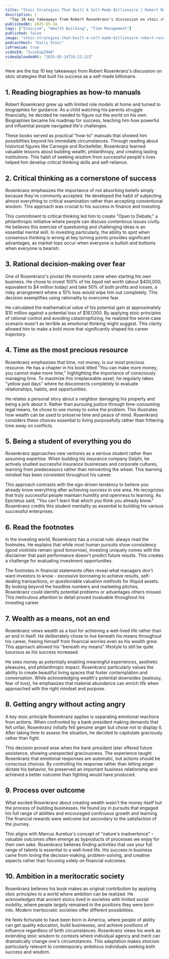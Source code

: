 ```yaml
---
title: "Stoic Strategies That Built A Self-Made Billionaire | Robert Rosenkranz"
description: |
  "Top 10 key takeaways from Robert Rosenkranz's discussion on stoic strategies that built his success as a self-made billionaire."
publishedAt: 2025-05-14
tags: ["Stoicism", "Wealth Building", "Time Management"]
published: false
image: "stoic-strategies-that-built-a-self-made-billionaire-robert-rosenkranz.jpg"
podcastHost: "Daily Stoic"
isPremium: true
videoId: "IvzsEopZ94Q"
videoUploadedAt: "2025-05-14T18:22:12Z"
---
```



<PodcastSummaryPageLayout frontmatter={frontmatter}>

Here are the top 10 key takeaways from Robert Rosenkranz's discussion on stoic strategies that built his success as a self-made billionaire.

## 1. Reading biographies as how-to manuals

Robert Rosenkranz grew up with limited role models at home and turned to biographies for guidance. As a child watching his parents struggle financially, he decided he needed to figure out the world on his own. Biographies became his roadmap for success, teaching him how powerful and influential people navigated life's challenges.

These books served as practical "how-to" manuals that showed him possibilities beyond his immediate circumstances. Through reading about historical figures like Carnegie and Rockefeller, Rosenkranz learned valuable lessons about building wealth, philanthropy, and creating lasting institutions. This habit of seeking wisdom from successful people's lives helped him develop critical thinking skills and self-reliance.

## 2. Critical thinking as a cornerstone of success

Rosenkranz emphasizes the importance of not absorbing beliefs simply because they're commonly accepted. He developed the habit of subjecting almost everything to critical examination rather than accepting conventional wisdom. This approach was crucial to his success in finance and investing.

This commitment to critical thinking led him to create "Open to Debate," a philanthropic initiative where people can discuss contentious issues civilly. He believes this exercise of questioning and challenging ideas is an essential mental skill. In investing particularly, the ability to spot when consensus thinking is wrong at key turning points provides significant advantages, as market tops occur when everyone is bullish and bottoms when everyone is bearish.

## 3. Rational decision-making over fear

One of Rosenkranz's pivotal life moments came when starting his own business. He chose to invest 100% of his liquid net worth (about $400,000, equivalent to $4 million today) and take 50% of both profits and losses, a risky arrangement where a 10% loss would wipe him out completely. This decision exemplifies using rationality to overcome fear.

He calculated the mathematical value of his potential gain at approximately $10 million against a potential loss of $167,000. By applying stoic principles of rational control and avoiding catastrophizing, he realized the worst-case scenario wasn't as terrible as emotional thinking might suggest. This clarity allowed him to make a bold move that significantly shaped his career trajectory.

## 4. Time as the most precious resource

Rosenkranz emphasizes that time, not money, is our most precious resource. He has a chapter in his book titled "You can make more money, you cannot make more time," highlighting the importance of consciously managing time. To maximize this irreplaceable asset, he regularly takes "yellow pad days" where he disconnects completely to evaluate relationships, habits, and opportunities.

He relates a personal story about a neighbor damaging his property and being a jerk about it. Rather than pursuing justice through time-consuming legal means, he chose to use money to solve the problem. This illustrates how wealth can be used to preserve time and peace of mind. Rosenkranz considers these choices essential to living purposefully rather than frittering time away on conflicts.

## 5. Being a student of everything you do

Rosenkranz approaches new ventures as a serious student rather than assuming expertise. When building his insurance company Delphi, he actively studied successful insurance businesses and corporate cultures, learning from predecessors rather than reinventing the wheel. This learning mindset has been consistent throughout his career.

This approach contrasts with the ego-driven tendency to believe you already know everything after achieving success in one area. He recognizes that truly successful people maintain humility and openness to learning. As Epictetus said, "You can't learn that which you think you already know." Rosenkranz credits this student mentality as essential to building his various successful enterprises.

## 6. Read the footnotes

In the investing world, Rosenkranz has a crucial rule: always read the footnotes. He explains that while most human pursuits show consistency (good violinists remain good tomorrow), investing uniquely comes with the disclaimer that past performance doesn't predict future results. This creates a challenge for evaluating investment opportunities.

The footnotes in financial statements often reveal what managers don't want investors to know - excessive borrowing to achieve results, self-dealing transactions, or questionable valuation methods for illiquid assets. By looking beyond the headline numbers and marketing pitches, Rosenkranz could identify potential problems or advantages others missed. This meticulous attention to detail proved invaluable throughout his investing career.

## 7. Wealth as a means, not an end

Rosenkranz views wealth as a tool for achieving a well-lived life rather than an end in itself. He deliberately chose to live beneath his means throughout his career, freeing himself from financial worries even as his wealth grew. This approach allowed his "beneath my means" lifestyle to still be quite luxurious as his success increased.

He sees money as potentially enabling meaningful experiences, aesthetic pleasures, and philanthropic impact. Rosenkranz particularly values the ability to create beautiful living spaces that foster contemplation and conversation. While acknowledging wealth's potential downsides (jealousy, fear of loss), he emphasizes that material abundance can enrich life when approached with the right mindset and purpose.

## 8. Getting angry without acting angry

A key stoic principle Rosenkranz applies is separating emotional reactions from actions. When confronted by a bank president making demands that felt unfair, Rosenkranz initially felt genuine anger but chose not to display it. After taking time to assess the situation, he decided to capitulate graciously rather than fight.

This decision proved wise when the bank president later offered future assistance, showing unexpected graciousness. The experience taught Rosenkranz that emotional responses are automatic, but actions should be conscious choices. By controlling his response rather than letting anger dictate his behavior, he preserved an important business relationship and achieved a better outcome than fighting would have produced.

## 9. Process over outcome

What excited Rosenkranz about creating wealth wasn't the money itself but the process of building businesses. He found joy in pursuits that engaged his full range of abilities and encouraged continuous growth and learning. The financial rewards were welcome but secondary to the satisfaction of the journey.

This aligns with Marcus Aurelius's concept of "nature's inadvertence" - valuable outcomes often emerge as byproducts of processes we enjoy for their own sake. Rosenkranz believes finding activities that use your full range of talents is essential to a well-lived life. His success in business came from loving the decision-making, problem-solving, and creative aspects rather than focusing solely on financial outcomes.

## 10. Ambition in a meritocratic society

Rosenkranz believes his book makes an original contribution by applying stoic principles to a world where ambition can be realized. He acknowledges that ancient stoics lived in societies with limited social mobility, where people largely remained in the positions they were born into. Modern meritocratic societies offer different possibilities.

He feels fortunate to have been born in America, where people of ability can get quality education, build businesses, and achieve positions of influence regardless of birth circumstances. Rosenkranz views his work as extending stoic wisdom to contexts where individual agency and merit can dramatically change one's circumstances. This adaptation makes stoicism particularly relevant to contemporary ambitious individuals seeking both success and wisdom.

</PodcastSummaryPageLayout>
